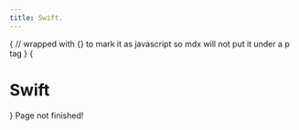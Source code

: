 ```yaml
---
title: Swift.
---
```


{
// wrapped with {} to mark it as javascript so mdx will not put it under a p tag
}
{<h1 className="text-center text-4xl tracking-tighter font-extrabold md:text-5xl mt-8">Swift</h1>}
<Callout type="warning" emoji="⚠️">
    Page not finished!
</Callout>